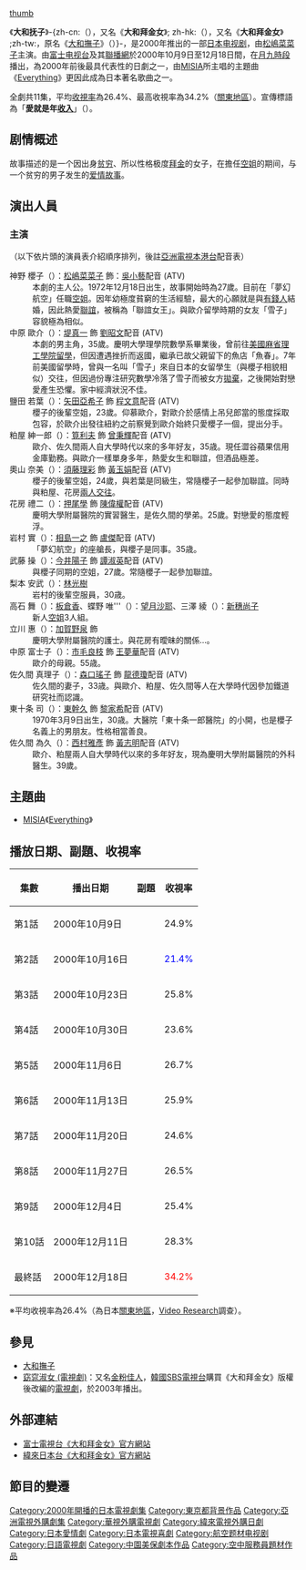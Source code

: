 {{noteTA
|T=zh-cn:大和抚子 (电视剧); zh-hk:大和撫子 (電視劇);zh-tw:大和拜金女;
|G1=JP Show
|1=zh-cn:大和抚子; zh-hk:大和撫子;zh-tw:大和拜金女;
}}
{{影集資訊
| 名稱           = 大和抚子<br>-{大和撫子}-
| 原名           = {{lang|ja|やまとなでしこ}}
| image          =
| caption        =
| 原創者         = 
| 分類           = [[愛情|愛情]]、[[喜劇|喜劇]]
| camera         =
| picture_format =
| 每集長         = 約60分鐘（含廣告時間，最終話約74分鐘）
| 編劇           = [[中園美保|中園美保]]
| 導演           = [[若松節朗|若松節朗]]（1、2、5、7、9、11集）、[[平野真|平野真]]（3、4、6、8、10集）
| 演出           = [[松嶋菜菜子|松嶋菜菜子]]、[[堤真一|堤真一]]、[[矢田亞希子|矢田亞希子]]、[[須藤理彩|須藤理彩]]、[[筧利夫|筧利夫]]、[[今井陽子|今井陽子]]、[[東幹久|東幹久]]、[[森口瑤子|森口瑤子]]、[[西村雅彥|西村雅彥]] 等
| 主題曲         = [[MISIA|MISIA]]〈{{lang|ja|Everything}}〉
| 片尾曲         = 
| 拍攝地         = {{日本}}[[東京|東京]] [[File:Flag_of_Tokyo_Prefecture.svg|120px]]<br/>
                   {{美國}}[[紐約|紐約]] [[File:Seal_of_New_York_City.svg|120px]]
| 執行製片       =
| 製片人         = 岩田祐二
| 國家           = {{JPN}}
| 語言           = [[日語|日語]]
| 頻道           = [[富士電視台|富士電視台]]
| 播出國家        = {{JPN}}
| 開始           = 2000年10月9日
| 結束           = 2000年12月18日
| 集數           = 11集
| 官方網站       = http://www.fujitv.co.jp/b_hp/nadesiko/
| imdb_id        = 0264316
| tv_com_id      =
}}
{{japanese|japanese=やまとなでしこ|romaji=Yamato Nadeshiko}}

[[file:Yamatonadeshiko_Uoharu_Car.jpg|thumb]]

《'''大和抚子'''》-{zh-cn:（{{lang-ja|やまとなでしこ}}），又名《'''大和拜金女'''》; zh-hk:（{{lang-ja|やまとなでしこ}}），又名《'''大和拜金女'''》 ;zh-tw:，原名《[[大和撫子|大和撫子]]》（{{lang-ja|やまとなでしこ}}）}-，是2000年推出的一部[[日本|日本]][[日本电视剧|电视剧]]，由[[松嶋菜菜子|松嶋菜菜子]]主演。由[[富士电视台|富士电视台]]及其[[FNS|聯播網]]於2000年10月9日至12月18日間，在[[富士電視台週一晚間九點連續劇|月九時段]]播出，為2000年前後最具代表性的日劇之一，由[[MISIA|MISIA]]所主唱的主題曲《[[Everything_(MISIA單曲)|Everything]]》更因此成為日本著名歌曲之一。

全劇共11集，平均[[收視率|收視率]]為26.4%、最高收視率為34.2%（[[關東地方|關東地區]]）。宣傳標語為「'''愛就是年[[收入|收入]]'''」（{{lang|ja|愛は年収}}）。

==剧情概述==

故事描述的是一个因出身[[贫穷|贫穷]]、所以性格极度[[拜金|拜金]]的女子，在擔任[[空姐|空姐]]的期间，与一个贫穷的男子发生的[[爱情故事|爱情故事]]。

== 演出人員 ==
=== 主演 ===
（以下依片頭的演員表介紹順序排列，後註[[亞洲電視本港台|亞洲電視本港台]]配音表）
; 神野 櫻子（{{lang|ja|じんの さくらこ}}）：[[松嶋菜菜子|松嶋菜菜子]] 飾：[[吳小藝|吳小藝]]配音 (ATV)
:本劇的主人公。1972年12月18日出生，故事開始時為27歲。目前在「夢幻航空」任職[[空中乘务员|空姐]]。因年幼極度貧窮的生活經驗，最大的心願就是與[[有錢人|有錢人]]結婚，因此熱愛[[聯誼|聯誼]]，被稱為「聯誼女王」。與歐介留學時期的女友「雪子」容貌極為相似。
; 中原 歐介（{{lang|ja|なかはら おうすけ}}）：[[堤真一|堤真一]] 飾 [[劉昭文|劉昭文]]配音 (ATV)
:本劇的男主角，35歲。慶明大學理學院數學系畢業後，曾前往[[美國|美國]][[麻省理工學院|麻省理工學院]][[留學|留學]]，但因遭遇挫折而返國，繼承已故父親留下的魚店「魚春」。7年前美國留學時，曾與一名叫「雪子」來自日本的女留學生（與櫻子相貌相似）交往，但因過份專注研究數學冷落了雪子而被女方[[分手|拋棄]]，之後開始對戀愛產生恐懼。家中經濟狀況不佳。
; 鹽田 若葉（{{lang|ja|しおた わかば}}）：[[矢田亞希子|矢田亞希子]] 飾 [[程文意|程文意]]配音 (ATV)
:櫻子的後輩空姐，23歲。仰慕歐介，對歐介於感情上吊兒郎當的態度採取包容，於歐介出發往紐約之前察覺到歐介始終只愛櫻子一個，提出分手。
; 粕屋 紳一郎（{{lang|ja|かすや しんいちろう}}）：[[筧利夫|筧利夫]] 飾 [[曾秉輝|曾秉輝]]配音 (ATV)
: 歐介、佐久間兩人自大學時代以來的多年好友，35歳。現任澀谷蘋果信用金庫勤務。與歐介一樣單身多年，熱愛女生和聯誼，但酒品極差。
; 奧山 奈美（{{lang|ja|おくやま なみ}}）：[[須藤理彩|須藤理彩]] 飾 [[黃玉娟|黃玉娟]]配音 (ATV)
:櫻子的後輩空姐，24歲，與若葉是同級生，常隨櫻子一起參加聯誼。同時與粕屋、花房[[劈腿族|兩人交往]]。
; 花房 禮二（{{lang|ja|はなぶさ れいじ}}）：[[押尾學|押尾學]] 飾 [[陳偉權|陳偉權]]配音 (ATV)
:慶明大學附屬醫院的實習醫生，是佐久間的學弟。25歲。對戀愛的態度輕浮。
; 岩村 實（{{lang|ja|いわむら みのる}}）：[[相島一之|相島一之]] 飾 [[盧傑|盧傑]]配音 (ATV)
:「夢幻航空」的座艙長，與櫻子是同事。35歳。
; 武藤 操（{{lang|ja|むとう みさお}}）：[[今井陽子|今井陽子]] 飾 [[譚淑英|譚淑英]]配音 (ATV)
:與櫻子同期的空姐，27歲。常隨櫻子一起參加聯誼。
; 梨本 安武（{{lang|ja|なしもと やすたけ}}）：[[林光樹|林光樹]]
:岩村的後輩空服員，30歳。
; 高石 舞（{{lang|ja|たかいし まい}}）：[[板倉香|板倉香]]、蝶野 唯'''（{{lang|ja|ちょうの ゆい}}）：[[望月沙耶|望月沙耶]]、三澤 綾（{{lang|ja|みさわ あや}}）：[[新穗尚子|新穗尚子]]
: 新人[[空姐|空姐]]3人組。
; 立川 惠（{{lang|ja|たちかわ めぐみ}}）：[[加賀野泉|加賀野泉]] 飾
:慶明大學附屬醫院的護士。與花房有曖昧的關係…。
; 中原 富士子（{{lang|ja|なかはら ふじこ}}）：[[市毛良枝|市毛良枝]] 飾 [[王夢華|王夢華]]配音 (ATV)
: 歐介的母親。55歳。
; 佐久間 真理子（{{lang|ja|さくま まりこ}}）：[[森口瑤子|森口瑤子]] 飾 [[龍德瓊|龍德瓊]]配音 (ATV)
: 佐久間的妻子，33歳。與歐介、粕屋、佐久間等人在大學時代因參加鐵道研究社而認識。
; 東十条 司（{{lang|ja|ひがしじゅうじょう つかさ}}）：[[東幹久|東幹久]] 飾 [[黎家希|黎家希]]配音 (ATV)
: 1970年3月9日出生，30歳。大醫院「東十条一郎醫院」的小開，也是櫻子名義上的男朋友。性格相當善良。
; 佐久間 為久（{{lang|ja|さくま ためひさ}}）：[[西村雅彥|西村雅彥]] 飾 [[黃志明_(香港)|黃志明]]配音 (ATV)
: 歐介、粕屋兩人自大學時代以來的多年好友，現為慶明大學附屬醫院的外科醫生。39歲。

== 主題曲 ==
* [[MISIA|MISIA]]《[[Everything_(MISIA單曲)|Everything]]》

== 播放日期、副題、收視率 ==
{| class=wikitable
!集數!!播出日期!!副題!!收視率
|-align=center
|第1話||2000年10月9日||{{lang|ja|ずっと探してた人}}||24.9%
|-align=center
|第2話||2000年10月16日||{{lang|ja|恋を失うとき}}||<span style="color:blue">21.4%</span>
|-align=center
|第3話||2000年10月23日||{{lang|ja|二人きりの夜}}||25.8%
|-align=center
|第4話||2000年10月30日||{{lang|ja|ラブホテル事件}}||23.6%
|-align=center
|第5話||2000年11月6日||{{lang|ja|恋と洋服}}||26.7%
|-align=center
|第6話||2000年11月13日||{{lang|ja|顔以外愛せない}}||25.9%
|-align=center
|第7話||2000年11月20日||{{lang|ja|素直になれなくて}}||24.6%
|-align=center
|第8話||2000年11月27日||{{lang|ja|やさしいウソ}}||26.5%
|-align=center
|第9話||2000年12月4日||{{lang|ja|彼女が泣いた夜}}||25.4%
|-align=center
|第10話||2000年12月11日||{{lang|ja|逃げ出した花嫁}}||28.3%
|-align=center
|最終話||2000年12月18日||{{lang|ja|いつか王子様が}}||<span style="color:red">34.2%</span>
|}
※平均收視率為26.4%（為日本[[關東地方|關東地區]]，[[Video_Research|Video Research]]調查）。

== 參見 ==
*[[大和撫子|大和撫子]]
*[[窈窕淑女_(電視劇)|窈窕淑女 (電視劇)]]：又名[[金粉佳人|金粉佳人]]，[[韓國|韓國]][[SBS_(韓國)|SBS電視台]]購買《大和拜金女》版權後改編的[[韓國電視劇|電視劇]]，於2003年播出。

== 外部連結 ==
* [http://www.fujitv.co.jp/b_hp/nadesiko/ 富士電視台《大和拜金女》官方網站] {{Wayback|url=http://www.fujitv.co.jp/b_hp/nadesiko/ |date=20210117194221 }}
* [http://japan.videoland.com.tw/channel/gmoney/ 緯來日本台《大和拜金女》官方網站] {{Wayback|url=http://japan.videoland.com.tw/channel/gmoney/ |date=20200217024644 }}

== 節目的變遷 ==
{{電視節目的變遷|
電視台={{JPN}}[[富士電視台|富士電視台]]|
播放檔次=[[月九|週一9時]]|
節目名稱=大和拜金女<br />（2000.10.09 - 2000.12.18）|
上一節目=[[浪漫巴士站|浪漫巴士站]]<br />（2000.07.03 - 2000.09.18）|
下一節目=[[HERO_(日本電視劇)|HERO]]<br />（2001.01.08 - 2001.03.19）|
}}

{{電視節目的變遷|
電視台={{HKG}}[[亞洲電視|亞洲電視]][[本港台|本港台]]|
播放檔次=|
節目名稱=大和撫子<br />（2001.11.25 - ）|
上一節目=|
下一節目=|
}}

{{電視節目的變遷|
電視台={{ROC}}[[緯來日本台|緯來日本台]]|
播放檔次=|
節目名稱=大和拜金女<br />（2001. - ）|
上一節目=|
下一節目=|
}}

{{電視節目的變遷|
電視台={{ROC}}[[華視|華視]]|
播放檔次=|
節目名稱=大和拜金女<br />（2002.7.17 - ）|
上一節目=|
下一節目=|
}}

{{DEFAULTSORT:Yamato Nadeshiko}}
{{富士電視台週一晚間九點連續劇}}

[[Category:2000年開播的日本電視劇集|Category:2000年開播的日本電視劇集]]
[[Category:東京都背景作品|Category:東京都背景作品]]
[[Category:亞洲電視外購劇集|Category:亞洲電視外購劇集]]
[[Category:華視外購電視劇|Category:華視外購電視劇]]
[[Category:緯來電視外購日劇|Category:緯來電視外購日劇]]
[[Category:日本愛情劇|Category:日本愛情劇]]
[[Category:日本電視喜劇|Category:日本電視喜劇]]
[[Category:航空题材电视剧|Category:航空题材电视剧]]
[[Category:日語電視劇|Category:日語電視劇]]
[[Category:中園美保劇本作品|Category:中園美保劇本作品]]
[[Category:空中服務員題材作品|Category:空中服務員題材作品]]